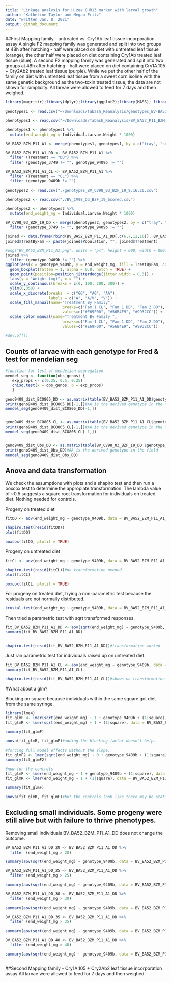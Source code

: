```yaml
---
title: "Linkage analysis for H.zea CHR13 marker with larval growth"
author: "Katherine Taylor and Megan Fritz"
date: "written Jan. 8, 2021"
output: github_document
---
```


##First Mapping family - untreated vs. Cry1Ab leaf tissue incorporation assay
A single F2 mapping family was generated and split into two groups at 48h after hatching - half were placed on diet with untreated leaf tissue (orange), the other half were placed on diet containing Cry1Ab treated leaf tissue (blue).  A second F2 mapping family was generated and split into two groups at 48h after hatching - half were placed on diet containing Cry1A.105 + Cry2Ab2 treated leaf tissue (purple).  While we put the other half of the family on diet with untreated leaf tissue from a sweet corn isoline with the same genetic background as the two-toxin treated tissue, the data are not shown for simplicity. All larvae were allowed to feed for 7 days and then weighed.

```r
library(magrittr);library(dplyr);library(ggplot2);library(MASS); library(caTools)

genotypes1 <- read.csv("~/Downloads/Tabash_Reanalysis/genotypes_BV-BA52_BZM_P11_A1.csv", header = T)

phenotypes1 <- read.csv("~/Downloads/Tabash_Reanalysis/BV_BA52_P11_BZM_A1_Scored.csv", header = T)

phenotypes1 <- phenotypes1 %>% 
  mutate(end_weight_mg = Individual.Larvae.Weight * 1000)

BV_BA52_BZM_P11_A1 <- merge(phenotypes1, genotypes1, by = c("tray", "square", "row", "well"))

BV_BA52_BZM_P11_A1_DD <- BV_BA52_BZM_P11_A1 %>%
  filter (Treatment == "DD") %>%
  filter (genotype_3749 != "", genotype_9409b != "")

BV_BA52_BZM_P11_A1_CL <- BV_BA52_BZM_P11_A1 %>%
  filter (Treatment == "CL") %>%
  filter (genotype_9409b != "")
```

```r
genotypes2 <- read.csv("./genotypes_BV_CV98_03_BZF_I9_9.16.20.csv")

phenotypes2 <- read.csv("./BV_CV98_O3_BZF_I9_Scored.csv")

phenotypes2 <- phenotypes2 %>% 
  mutate(end_weight_mg = Individual.Larvae.Weight * 1000)

BV_CV98_03_BZF_I9_DD <- merge(phenotypes2, genotypes2, by = c("tray", "square", "row", "well")) %>%
  filter (genotype_3749 != "", genotype_9409b != "")
```

```r

joined <- data.frame(rbind(BV_BA52_BZM_P11_A1_DD[,c(6,7,12,16)], BV_BA52_BZM_P11_A1_CL[,c(6,7,12,16)], BV_CV98_03_BZF_I9_DD[,c(6,7,11,13)]))
joined$TreatByFam <- paste(joined$Population, "", joined$Treatment)
```

```r
#png("BV_BA52_BZM_P11_A1.png", units = "px", height = 600, width = 800)
joined %>%
  filter (genotype_9409b != "") %>%
ggplot(aes(x = genotype_9409b, y = end_weight_mg, fill = TreatByFam, color = TreatByFam )) +
  geom_boxplot(fatten = 1, alpha = 0.8, notch = TRUE) +
  geom_point(position=position_jitterdodge(jitter.width = 0.3)) +
  labs(y = "Weight (mg)", x = "") +
  scale_y_continuous(breaks = c(0, 100, 200, 300)) +
  ylim(0,350) +
  scale_x_discrete(breaks  = c("GG", "AG", "AA"),
                   labels = c("A", "A/V", "V")) +
  scale_fill_manual(name="Treatment By Family",
                         breaks=c("Fam 1 CL", "Fam 1 DD", "Fam 2 DD"),
                         values=c("#E69F00", "#56B4E9", "#9932CC")) +
  scale_color_manual(name="Treatment By Family ",
                         breaks=c("Fam 1 CL", "Fam 1 DD", "Fam 2 DD"),
                         values=c("#E69F00", "#56B4E9", "#9932CC")) 

#dev.off()
```

## Counts of larvae with each genotype for Fred & test for mendelian seg
```r
#function for test of mendelian segregation
mendel_seg <- function(obs_genos) {
   exp_props <- c(0.25, 0.5, 0.25)
   chisq.test(x = obs_genos, p = exp_props)
   }

geno9409_dist_BCO805_DD <- as.matrix(table(BV_BA52_BZM_P11_A1_DD$genotype_9409b))#allele freqs diag dose BC0805
print(geno9409_dist_BCO805_DD[-1,])#AA is the derived genotype in the field
mendel_seg(geno9409_dist_BCO805_DD[-1,])


geno9409_dist_BCO805_CL <- as.matrix(table(BV_BA52_BZM_P11_A1_CL$genotype_9409b))#allele freqs control diet
print(geno9409_dist_BCO805_CL[-1,])#AA is the derived genotype in the field
mendel_seg(geno9409_dist_BCO805_CL[-1,])


geno9409_dist_Obs_DD <- as.matrix(table(BV_CV98_03_BZF_I9_DD $genotype_9409b))#allele freqs control diet
print(geno9409_dist_Obs_DD)#AA is the derived genotype in the field
mendel_seg(geno9409_dist_Obs_DD)


```
## Anova and data transformation
We check the assumptions with plots and a shapiro test and then run a boxcox test to determine the appropiate transformation. The lambda value of ~0.5 suggests a square root transformation for individuals on treated diet.  Nothing needed for controls.

Progeny on treated diet

```r
fitDD <- aov(end_weight_mg ~ genotype_9409b, data = BV_BA52_BZM_P11_A1_DD)

shapiro.test(resid(fitDD))
plot(fitDD)

boxcox(fitDD, plotit = TRUE)
```


Progeny on untreated diet
```r
fitCL <- aov(end_weight_mg ~ genotype_9409b, data = BV_BA52_BZM_P11_A1_CL)

shapiro.test(resid(fitCL))#no transformation needed.
plot(fitCL)

boxcox(fitCL, plotit = TRUE)
```

For progeny on treated diet, trying a non-parametric test because the residuals are not normally distributed.
```r

kruskal.test(end_weight_mg ~ genotype_9409b, data = BV_BA52_BZM_P11_A1_DD)


```

Then tried a parametric test with sqrt transformed responses.
```r

fit_BV_BA52_BZM_P11_A1_DD <- aov(sqrt(end_weight_mg) ~ genotype_9409b, data = BV_BA52_BZM_P11_A1_DD)
summary(fit_BV_BA52_BZM_P11_A1_DD)


shapiro.test(resid(fit_BV_BA52_BZM_P11_A1_DD))#transformation worked
```


Just ran parametric test for individuals raised up on untreated diet.
```r
fit_BV_BA52_BZM_P11_A1_CL <- aov(end_weight_mg ~ genotype_9409b, data = BV_BA52_BZM_P11_A1_CL)
summary(fit_BV_BA52_BZM_P11_A1_CL)

shapiro.test(resid(fit_BV_BA52_BZM_P11_A1_CL))#shows no transformation needed.

```


#What about a glm? 

Blocking on square because individuals within the same square got diet from the same syringe.
```r
library(lme4)
fit_glmF <- lmer(sqrt(end_weight_mg) ~ 1 + genotype_9409b + (1|square), data = BV_BA52_BZM_P11_A1_DD)
fit_glmR <- lmer(sqrt(end_weight_mg) ~ 1 + (1|square), data = BV_BA52_BZM_P11_A1_DD)

summary(fit_glmF)

anova(fit_glmR, fit_glmF)#adding the blocking factor doesn't help.

#forcing full model effects without the slope.
fit_glmF2 <- lmer(sqrt(end_weight_mg) ~ 0 + genotype_9409b + (1|square), data = BV_BA52_BZM_P11_A1_DD)
summary(fit_glmF2)

#now for the controls
fit_glmF <- lmer(end_weight_mg ~ 1 + genotype_9409b + (1|square), data = BV_BA52_BZM_P11_A1_CL)
fit_glmR <- lmer(end_weight_mg ~ 1 + (1|square), data = BV_BA52_BZM_P11_A1_CL)

summary(fit_glmF)

anova(fit_glmR, fit_glmF)#but the controls look like there may be statistically significant differences in growth.


```

## Excluding small individuals.  Some progeny were still alive but with failure to thrive phenotypes.
Removing small individuals BV_BA52_BZM_P11_A1_DD does not change the outcome.

```r
BV_BA52_BZM_P11_A1_DD_20 <- BV_BA52_BZM_P11_A1_DD %>%
  filter (end_weight_mg > 20)

summary(aov(sqrt(end_weight_mg) ~ genotype_9409b, data = BV_BA52_BZM_P11_A1_DD_20))

BV_BA52_BZM_P11_A1_DD_25 <- BV_BA52_BZM_P11_A1_DD %>%
  filter (end_weight_mg > 25)

summary(aov(sqrt(end_weight_mg) ~ genotype_9409b, data = BV_BA52_BZM_P11_A1_DD_25))

BV_BA52_BZM_P11_A1_DD_30 <- BV_BA52_BZM_P11_A1_DD %>%
  filter (end_weight_mg > 30)

summary(aov(sqrt(end_weight_mg) ~ genotype_9409b, data = BV_BA52_BZM_P11_A1_DD_30))

BV_BA52_BZM_P11_A1_DD_35 <- BV_BA52_BZM_P11_A1_DD %>%
  filter (end_weight_mg > 35)

summary(aov(sqrt(end_weight_mg) ~ genotype_9409b, data = BV_BA52_BZM_P11_A1_DD_35))

BV_BA52_BZM_P11_A1_DD_40 <- BV_BA52_BZM_P11_A1_DD %>%
  filter (end_weight_mg > 40)

summary(aov(sqrt(end_weight_mg) ~ genotype_9409b, data = BV_BA52_BZM_P11_A1_DD_40))



```


##Second Mapping family - Cry1A.105 + Cry2Ab2 leaf tissue incorporation assay
  All larvae were allowed to feed for 7 days and then weighed.

